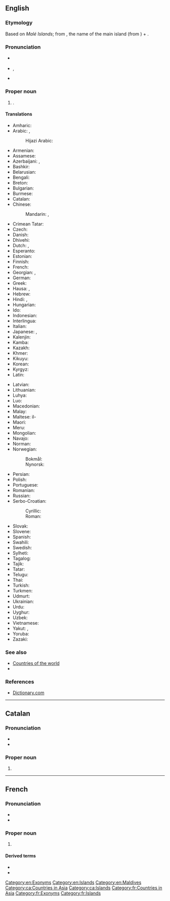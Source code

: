 ==English==
{{wikipedia}}

===Etymology===
Based on ''Malé Islands''; from {{m|en|Malé}}, the name of the main island (from {{bor|en|dv|މާލެ}}) + {{bor|en|sa|द्वीप||sland|tr=dvīpá}}.

===Pronunciation===
* {{a|UK}} {{IPA|en|/ˈmɒl.diːvs/|/ˈmɔːl.diːvs/|/ˈmɔːl.daɪvs/}}
* {{a|US}} {{IPA|en|/ˈmɔl.daɪvz/|/ˈmæl.daɪvz/}}, {{a|cot-caught merger also}} {{IPA|en|/ˈmɑl.daɪvz/}}
* {{audio|en|en-us-Maldives.ogg|Audio (US)}}

===Proper noun===
{{en-proper noun|head=the Maldives}} {{g|p}}

# {{senseid|en|Q826}}{{place|en|island country|r/South Asia|official=Republic of Maldives}}.

====Translations====
{{trans-top|id=Q826|country in South Asia}}
* Amharic: {{t|am|ማልዲቭስ}}
* Arabic: {{t|ar|الْمَالْدِيف|f}}, {{t|ar|مَالْدِيفْز|m|tr=maldīfz}}
*: Hijazi Arabic: {{t|acw|المالديڤ|f|tr=al-māldīv}}
* Armenian: {{t|hy|Մալդիվներ|p}}
* Assamese: {{t|as|মালদ্বীপ|tr=maldip}}
* Azerbaijani: {{t+|az|Maldiv adaları}}, {{t|az|Maldivlər}}
* Bashkir: {{t|ba|Мальдив|sc=Cyrl}}
* Belarusian: {{t|be|Мальды́вы|p|sc=Cyrl}}
* Bengali: {{t+|bn|মালদ্বীপ|tr=maldīp}}
* Breton: {{t|br|Maldivez}}
* Bulgarian: {{t|bg|Малди́ви|p|sc=Cyrl}}
* Burmese: {{t|my|မော်လဒိုက်}}
* Catalan: {{t+|ca|Maldives|f-p}}
* Chinese:
*: Mandarin: {{t+|cmn|馬爾代夫|sc=Hani}}, {{t+|cmn|马尔代夫|tr=Mǎ'ěrdàifū|sc=Hani}}
* Crimean Tatar: {{t|crh|Maldivler}}
* Czech: {{t+|cs|Maledivy|p}}
* Danish: {{t|da|Maldiverne}}
* Dhivehi: {{t+|dv|ދިވެހިރާއްޖެ}}
* Dutch: {{t+|nl|Malediven|p}}, {{t+|nl|Maldiven|p}}
* Esperanto: {{t+|eo|Maldivoj|p}}
* Estonian: {{t+|et|Maldiivid|p}}
* Finnish: {{t+|fi|Malediivit}}
* French: {{t+|fr|Maldives|f-p}}
* Georgian: {{t|ka|მალდივები}}, {{t|ka|მალდივის რესპუბლიკა}}
* German: {{t+|de|Malediven}}
* Greek: {{t+|el|Μαλδίβες|f-p}}
* Hausa: {{t|ha|Maldibi}}, {{t|ha|Maldives}}
* Hebrew: {{t|he|האיים המלדיביים|p|tr=ha-iyim ha-maldiviyim|sc=Hebr}}
* Hindi: {{t+|hi|मालदीव}}, {{t+|hi|मालद्धीप|m}}
* Hungarian: {{t+|hu|Maldív-szigetek}}
* Ido: {{t|io|Maldivi}}
* Indonesian: {{t+|id|Maladewa}}
* Interlingua: {{t|ia|Maldivas}}
* Italian: {{t+|it|Maldive|f-p}}
* Japanese: {{t+|ja|モルディブ|tr=Morudibu}}, {{t|ja|モルジブ|tr=Morujibu}}
* Kalenjin: {{t|kln|Maldova}}
* Kamba: {{t|kam|Maldova}}
* Kazakh: {{t|kk|Мәлдивтер|sc=Cyrl}}
* Khmer: {{t+|km|ម៉ាល់ឌីវ}}
* Kikuyu: {{t|ki|Maldova}}
* Korean: {{t+|ko|^몰디브}}
* Kyrgyz: {{t|ky|Мальдивдер}}
* Latin: {{t|la|Divi}}
{{trans-mid}}
* Latvian: {{t|lv|Maldīvija|f}}
* Lithuanian: {{t+|lt|Maldyvai|m}}
* Luhya: {{t|luy|Maldova}}
* Luo: {{t|luo|Maldova}}
* Macedonian: {{t|mk|Малди́ви|f-p}}
* Malay: {{t|ms|Maldives}}
* Maltese: il-{{t|mt|Maldiv}}
* Maori: {{t|mi|Maratīwi  }}
* Meru: {{t|mer|Maldova}}
* Mongolian: {{t|mn|Мальдив}}
* Navajo: {{t|nv|Naakaii Dootłʼizhí Bikéyah Yázhí}}
* Norman: {{t|nrf|Maldives|f-p}}
* Norwegian:
*: Bokmål: {{t+|nb|Maldivene}}
*: Nynorsk: {{t+|nn|Maldivane}}
* Persian: {{t|fa|مالدیو|tr=mâldiv|sc=fa-Arab}}
* Polish: {{t+|pl|Malediwy}}
* Portuguese: {{t+|pt|Maldivas|f-p}}
* Romanian: {{t+|ro|Maldive|f-p}}
* Russian: {{t+|ru|Мальди́вы|f-p}}
* Serbo-Croatian:
*: Cyrillic: {{t|sh|Малдиви|m-p}}
*: Roman: {{t|sh|Maldivi|m-p}}
* Slovak: {{t|sk|Maldivy|f-p}}
* Slovene: {{t+|sl|Maldívi|m-p}}
* Spanish: {{t+|es|Maldivas|f-p}}
* Swahili: {{t+|sw|Maldova}}
* Swedish: {{t+|sv|Maldiverna|c}}
* Sylheti: {{t|syl|ꠝꠣꠟ꠆ꠖꠤꠚ}}
* Tagalog: {{t|tl|Maldibas}}
* Tajik: {{t|tg|Малдив}}
* Tatar: {{t|tt|Мальдивалар|sc=Cyrl}}
* Telugu: {{t+|te|మాల్దీవులు}}
* Thai: {{t+|th|มัลดีฟส์}}
* Turkish: {{t+|tr|Maldivler}}
* Turkmen: {{t|tk|Maldiwler}}
* Udmurt: {{t|udm|Мальдив}}
* Ukrainian: {{t+|uk|Мальді́ви|p}}
* Urdu: {{t|ur|مالدیپ|tr=māldīp|m}}
* Uyghur: {{t|ug|مالدىۋ ئاراللىرى|sc=ug-Arab}}
* Uzbek: {{t+|uz|Maldivalar}}
* Vietnamese: {{t|vi|Man-đi-vơ}}
* Yakut: {{t|sah|Мальдивтар|sc=Cyrl}}, {{t|sah|Мальдив Арыылара|sc=Cyrl}}
* Yoruba: {{t|yo|Maladifi}}
* Zazaki: {{qualifier|Southern Zazaki}} {{t|zza|Maldiwi}}
{{trans-bottom}}

===See also===
* [[Appendix:Countries of the world|Countries of the world]]
* {{list:countries of Asia/en}}{{topics|en|Countries in Asia}}

===References===
* [http://dictionary.reference.com/browse/Maldives Dictionary.com]

[[Category:en:Exonyms]]
[[Category:en:Islands]]
[[Category:en:Maldives]]

----

==Catalan==
{{wikipedia|lang=ca}}

===Pronunciation===
* {{ca-IPA}}
* {{audio|ca|LL-Q7026 (cat)-Millars-Maldives.wav|Audio (Valencian)}}

===Proper noun===
{{ca-proper noun|f-p}}

# {{l|en|Maldives}}

[[Category:ca:Countries in Asia]]
[[Category:ca:Islands]]

----

==French==
{{wikipedia|lang=fr}}

===Pronunciation===
* {{fr-IPA}}
* {{audio|fr|LL-Q150 (fra)-GrandCelinien-Maldives.wav|Audio (Parisian)}}

===Proper noun===
{{fr-proper noun|f-p}}

# {{l|en|Maldives}}

====Derived terms====
* {{l|fr|Maldivien}}
* {{l|fr|maldivien}}

[[Category:fr:Countries in Asia]]
[[Category:fr:Exonyms]]
[[Category:fr:Islands]]